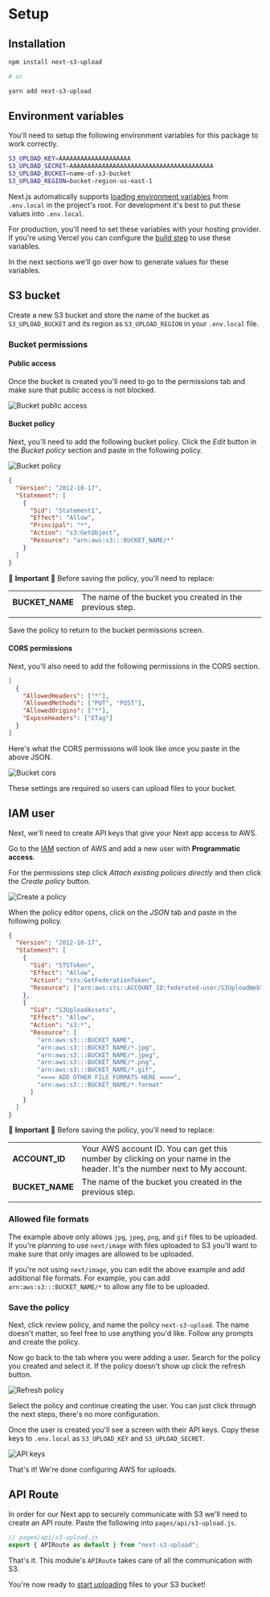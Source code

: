 # Setup

## Installation

```bash
npm install next-s3-upload

# or

yarn add next-s3-upload
```

## Environment variables

You'll need to setup the following environment variables for this package to work correctly.

```bash
S3_UPLOAD_KEY=AAAAAAAAAAAAAAAAAAAA
S3_UPLOAD_SECRET=AAAAAAAAAAAAAAAAAAAAAAAAAAAAAAAAAAAAAAAA
S3_UPLOAD_BUCKET=name-of-s3-bucket
S3_UPLOAD_REGION=bucket-region-us-east-1
```

Next.js automatically supports [loading environment variables](https://nextjs.org/docs/basic-features/environment-variables) from `.env.local` in the project's root. For development it's best to put these values into `.env.local`.

For production, you'll need to set these variables with your hosting provider. If you're using Vercel you can configure the [build step](https://vercel.com/docs/build-step#environment-variables) to use these variables.

In the next sections we'll go over how to generate values for these variables.

## S3 bucket

Create a new S3 bucket and store the name of the bucket as `S3_UPLOAD_BUCKET` and its region as `S3_UPLOAD_REGION` in your `.env.local` file.

### Bucket permissions

#### Public access

Once the bucket is created you'll need to go to the permissions tab and make sure that public access is not blocked.

![Bucket public access](/bucket-public-access.png)

#### Bucket policy

Next, you'll need to add the following bucket policy. Click the _Edit_ button in the _Bucket policy_ section and paste in the following policy.

![Bucket policy](/bucket-policy.png)

```json
{
  "Version": "2012-10-17",
  "Statement": [
    {
      "Sid": "Statement1",
      "Effect": "Allow",
      "Principal": "*",
      "Action": "s3:GetObject",
      "Resource": "arn:aws:s3:::BUCKET_NAME/*"
    }
  ]
}
```

🚨 **Important** 🚨 Before saving the policy, you'll need to replace:

|                 |                                                          |
| --------------- | -------------------------------------------------------- |
| **BUCKET_NAME** | The name of the bucket you created in the previous step. |
|                 |                                                          |

Save the policy to return to the bucket permissions screen.

#### CORS permissions

Next, you'll also need to add the following permissions in the CORS section.

```json
[
  {
    "AllowedHeaders": ["*"],
    "AllowedMethods": ["PUT", "POST"],
    "AllowedOrigins": ["*"],
    "ExposeHeaders": ["ETag"]
  }
]
```

Here's what the CORS permissions will look like once you paste in the above JSON.

![Bucket cors](/bucket-cors.png)

These settings are required so users can upload files to your bucket.

## IAM user

Next, we'll need to create API keys that give your Next app access to AWS.

Go to the [IAM](https://console.aws.amazon.com/iam/home) section of AWS and add a new user with **Programmatic access**.

For the permissions step click _Attach existing policies directly_ and then click the _Create policy_ button.

![Create a policy](/create-a-policy.png)

When the policy editor opens, click on the _JSON_ tab and paste in the following policy.

```json
{
  "Version": "2012-10-17",
  "Statement": [
    {
      "Sid": "STSToken",
      "Effect": "Allow",
      "Action": "sts:GetFederationToken",
      "Resource": ["arn:aws:sts::ACCOUNT_ID:federated-user/S3UploadWebToken"]
    },
    {
      "Sid": "S3UploadAssets",
      "Effect": "Allow",
      "Action": "s3:*",
      "Resource": [
        "arn:aws:s3:::BUCKET_NAME",
        "arn:aws:s3:::BUCKET_NAME/*.jpg",
        "arn:aws:s3:::BUCKET_NAME/*.jpeg",
        "arn:aws:s3:::BUCKET_NAME/*.png",
        "arn:aws:s3:::BUCKET_NAME/*.gif",
        "==== ADD OTHER FILE FORMATS HERE ====",
        "arn:aws:s3:::BUCKET_NAME/*.format"
      ]
    }
  ]
}
```

🚨 **Important** 🚨 Before saving the policy, you'll need to replace:

|                 |                                                                                                                          |
| --------------- | ------------------------------------------------------------------------------------------------------------------------ |
| **ACCOUNT_ID**  | Your AWS account ID. You can get this number by clicking on your name in the header. It's the number next to My account. |
| **BUCKET_NAME** | The name of the bucket you created in the previous step.                                                                 |
|                 |                                                                                                                          |

### Allowed file formats

The example above only allows `jpg`, `jpeg`, `png`, and `gif` files to be uploaded. If you're planning to use `next/image` with files uploaded to S3 you'll want to make sure that only images are allowed to be uploaded.

If you're not using `next/image`, you can edit the above example and add additional file formats. For example, you can add `arn:aws:s3:::BUCKET_NAME/*` to allow any file to be uploaded.

### Save the policy

Next, click review policy, and name the policy `next-s3-upload`. The name doesn't matter, so feel free to use anything you'd like. Follow any prompts and create the policy.

Now go back to the tab where you were adding a user. Search for the policy you created and select it. If the policy doesn't show up click the refresh button.

![Refresh policy](/refresh-policy.png)

Select the policy and continue creating the user. You can just click through the next steps, there's no more configuration.

Once the user is created you'll see a screen with their API keys. Copy these keys to `.env.local` as `S3_UPLOAD_KEY` and `S3_UPLOAD_SECRET`.

![API keys](/api-keys.png)

That's it! We're done configuring AWS for uploads.

## API Route

In order for our Next app to securely communicate with S3 we'll need to create an API route. Paste the following into `pages/api/s3-upload.js`.

```js
// pages/api/s3-upload.js
export { APIRoute as default } from "next-s3-upload";
```

That's it. This module's `APIRoute` takes care of all the communication with S3.

You're now ready to [start uploading](/basic-example) files to your S3 bucket!
